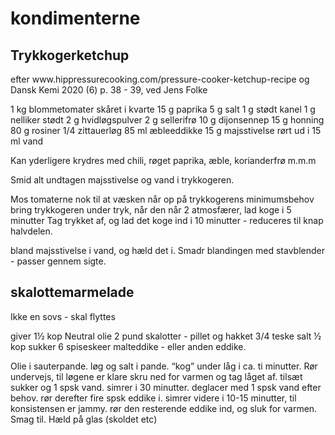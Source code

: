 # kondimenterne 

## Trykkogerketchup

efter www.hippressurecooking.com/pressure-cooker-ketchup-recipe
og Dansk Kemi 2020 (6) p. 38 - 39, ved Jens Folke

1 kg blommetomater skåret i kvarte
15 g paprika
5 g salt
1 g stødt kanel
1 g nelliker stødt
2 g hvidløgspulver
2 g sellerifrø
10 g dijonsennep
15 g honning
80 g  rosiner
1/4 zittauerløg
85 ml æbleeddikke
15 g majsstivelse rørt ud i 15 ml vand

Kan yderligere krydres med chili, røget paprika, æble, korianderfrø
m.m.m

Smid alt undtagen majsstivelse og vand i trykkogeren.

Mos tomaterne nok til at væsken når op på trykkogerens minimumsbehov
bring trykkogeren under tryk, når den når 2 atmosfærer, lad koge i
5 minutter
Tag trykket af, og lad det koge ind i 10 minutter - reduceres til knap
halvdelen.

bland majsstivelse i vand, og hæld det i.
Smadr blandingen med stavblender - passer gennem sigte. 
 
## skalottemarmelade
Ikke en sovs - skal flyttes

giver 1½ kop
Neutral olie
2 pund skalotter - pillet og hakket
3/4 teske salt
½ kop sukker
6 spiseskeer malteddike - eller anden eddike.

Olie i sauterpande. 
løg og salt i pande.
"kog" under låg i ca. ti minutter. Rør undervejs, til løgene er klare
skru ned for varmen og tag låget af.
tilsæt sukker og 1 spsk vand. simrer i 30 minutter. deglacer med 1 spsk vand efter behov.
rør derefter fire spsk eddike i. simrer videre i 10-15 minutter, til konsistensen er jammy.
rør den resterende eddike ind, og sluk for varmen.
Smag til.
Hæld på glas (skoldet etc)
